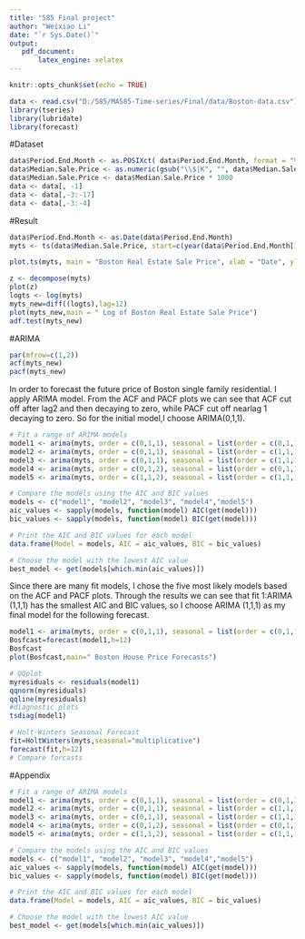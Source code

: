 ```yaml
---
title: "585 Final project"
author: "Weixiao Li"
date: "`r Sys.Date()`"
output:
   pdf_document:
       latex_engine: xelatex
---
```


```r
knitr::opts_chunk$set(echo = TRUE)
```

```r
data <- read.csv("D:/585/MA585-Time-series/Final/data/Boston-data.csv")
library(tseries)
library(lubridate)
library(forecast)
```

#Dataset
```r
data$Period.End.Month <- as.POSIXct( data$Period.End.Month, format = "%Y/%m/%d")
data$Median.Sale.Price <- as.numeric(gsub("\\$|K", "", data$Median.Sale.Price ))
data$Median.Sale.Price <- data$Median.Sale.Price * 1000
data <- data[, -1]
data <- data[,-3:-17]
data <- data[,-3:-4]
```


#Result
```r
data$Period.End.Month <- as.Date(data$Period.End.Month)
myts <- ts(data$Median.Sale.Price, start=c(year(data$Period.End.Month[1]), 1), frequency = 12)

plot.ts(myts, main = "Boston Real Estate Sale Price", xlab = "Date", ylab = "US Dollars")
```

```r
z <- decompose(myts)
plot(z)
logts <- log(myts)
myts_new=diff((logts),lag=12)
plot(myts_new,main = " Log of Boston Real Estate Sale Price")
adf.test(myts_new)

```
#ARIMA
```r
par(mfrow=c(1,2))
acf(myts_new)
pacf(myts_new)
```

In order to forecast the future price of Boston single family residential. I apply ARIMA model. From the ACF and PACF plots we can see that ACF cut off after lag2 and then decaying to zero, while PACF cut off nearlag 1 decaying to zero. So for the initial model,I choose ARIMA(0,1,1).

```r
# Fit a range of ARIMA models
model1 <- arima(myts, order = c(0,1,1), seasonal = list(order = c(0,1,1), period = 12))
model2 <- arima(myts, order = c(0,1,1), seasonal = list(order = c(1,1,1), period = 12))
model3 <- arima(myts, order = c(0,1,1), seasonal = list(order = c(1,1,1), period = 12))
model4 <- arima(myts, order = c(0,1,2), seasonal = list(order = c(0,1,1), period = 12))
model5 <- arima(myts, order = c(1,1,2), seasonal = list(order = c(1,1,1), period = 12))

# Compare the models using the AIC and BIC values
models <- c("model1", "model2", "model3", "model4","model5")
aic_values <- sapply(models, function(model) AIC(get(model)))
bic_values <- sapply(models, function(model) BIC(get(model)))

# Print the AIC and BIC values for each model
data.frame(Model = models, AIC = aic_values, BIC = bic_values)

# Choose the model with the lowest AIC value
best_model <- get(models[which.min(aic_values)])

```
Since there are many fit models, I chose the five most likely models based on the ACF and PACF plots. Through the results we can see that fit 1:ARIMA (1,1,1) has the smallest AIC and BIC values, so I choose ARIMA (1,1,1) as my final model for the following forecast.

```r
model1 <- arima(myts, order = c(0,1,1), seasonal = list(order = c(0,1,1), period = 12))
Bosfcast=forecast(model1,h=12)
Bosfcast
plot(Bosfcast,main=" Boston House Price Forecasts")
```
```r
# QQplot
myresiduals <- residuals(model1)
qqnorm(myresiduals)
qqline(myresiduals)
#diagnostic plots
tsdiag(model1)
```

```r
# Holt-Winters Seasonal Forecast
fit=HoltWinters(myts,seasonal="multiplicative")
forecast(fit,h=12)
# Compare forcasts

```





#Appendix
```r
# Fit a range of ARIMA models
model1 <- arima(myts, order = c(0,1,1), seasonal = list(order = c(0,1,1), period = 12))
model2 <- arima(myts, order = c(0,1,1), seasonal = list(order = c(1,1,1), period = 12))
model3 <- arima(myts, order = c(0,1,1), seasonal = list(order = c(1,1,1), period = 12))
model4 <- arima(myts, order = c(0,1,2), seasonal = list(order = c(0,1,1), period = 12))
model5 <- arima(myts, order = c(1,1,2), seasonal = list(order = c(1,1,1), period = 12))

# Compare the models using the AIC and BIC values
models <- c("model1", "model2", "model3", "model4","model5")
aic_values <- sapply(models, function(model) AIC(get(model)))
bic_values <- sapply(models, function(model) BIC(get(model)))

# Print the AIC and BIC values for each model
data.frame(Model = models, AIC = aic_values, BIC = bic_values)

# Choose the model with the lowest AIC value
best_model <- get(models[which.min(aic_values)])
```


